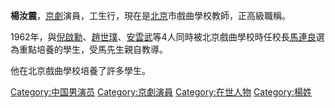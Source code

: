 {{Unreferenced|time=2014-07-07T03:12:31+00:00}}
'''楊汝震'''，[[京劇|京劇]]演員，工生行，現在是[[北京|北京]]市戲曲學校教師，正高級職稱。

1962年，與[[倪啟勳|倪啟勳]]、[[趙世璞|趙世璞]]、[[安雲武|安雲武]]等4人同時被北京戲曲學校時任校長[[馬連良|馬連良]]選為重點培養的學生，受馬先生親自教導。

他在北京戲曲學校培養了許多學生。

[[Category:中国男演员|Category:中国男演员]]
[[Category:京劇演員|Category:京劇演員]]
[[Category:在世人物|Category:在世人物]]
[[Category:楊姓|Category:楊姓]]